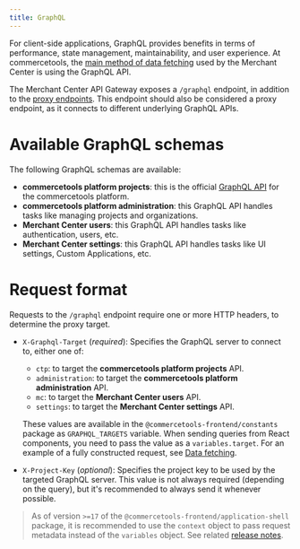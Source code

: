 ```yaml
---
title: GraphQL
---
```


For client-side applications, GraphQL provides benefits in terms of performance, state management, maintainability, and user experience. At commercetools, the [main method of data fetching](https://techblog.commercetools.com/graphql-adoption-at-commercetools-cab25a1d1f4a) used by the Merchant Center is using the GraphQL API.

The Merchant Center API Gateway exposes a `/graphql` endpoint, in addition to the [proxy endpoints](/main-concepts/proxy-endpoints). This endpoint should also be considered a proxy endpoint, as it connects to different underlying GraphQL APIs.

# Available GraphQL schemas

The following GraphQL schemas are available:

- **commercetools platform projects**: this is the official [GraphQL API](https://docs.commercetools.com/api/graphql) for the commercetools platform.
- **commercetools platform administration**: this GraphQL API handles tasks like managing projects and organizations.
- **Merchant Center users**: this GraphQL API handles tasks like authentication, users, etc.
- **Merchant Center settings**: this GraphQL API handles tasks like UI settings, Custom Applications, etc.

# Request format

Requests to the `/graphql` endpoint require one or more HTTP headers, to determine the proxy target.

- `X-Graphql-Target` (_required_): Specifies the GraphQL server to connect to, either one of:

  - `ctp`: to target the **commercetools platform projects** API.
  - `administration`: to target the **commercetools platform administration** API.
  - `mc`: to target the **Merchant Center users** API.
  - `settings`: to target the **Merchant Center settings** API.

  These values are available in the `@commercetools-frontend/constants` package as `GRAPHQL_TARGETS` variable.
  When sending queries from React components, you need to pass the value as a `variables.target`. For an example of a fully constructed request, see [Data fetching](/main-concepts/data-fetching).

- `X-Project-Key` (_optional_): Specifies the project key to be used by the targeted GraphQL server. This value is not always required (depending on the query), but it's recommended to always send it whenever possible.

> As of version `>=17` of the `@commercetools-frontend/application-shell` package, it is recommended to use the `context` object to pass request metadata instead of the `variables` object. See related [release notes](/releases/2020-10-12-migrating-to-v17).
